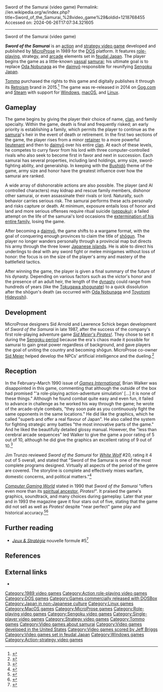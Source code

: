 Sword of the Samurai (video game)
Permalink: //en.wikipedia.org/w/index.php?title=Sword_of_the_Samurai_%28video_game%29&oldid=1218768455
Accessed on: 2024-06-26T17:07:34.321605



------
Sword of the Samurai (video game)
{{Infobox video game
| title = Sword of the Samurai
| image = swordsamuraicover.jpg
| developer = [[MPS Labs]]
| publisher = [[MicroProse]]
| designer = Lawrence Schick
| programmer = Jim Synoski
| artist = Michael Haire
| writer = [[Jeff Briggs]]<br/>[[Sandy Petersen]]<br/>[[Lawrence Schick]]
| composer = Jeff Briggs
| engine =  
| released = 1989
| genre = [[Action game|Action]], [[Strategy video game|strategy]]
| modes = [[Single-player video game|Single-player]]
| platforms = [[MS-DOS]]
}}

'''''Sword of the Samurai''''' is an [[action game|action]] and [[strategy video game]] developed and published by [[MicroProse]] in 1989 for the [[DOS]] platform. It features [[role-playing]], strategy, and [[mini-games|arcade]] elements set in [[feudal Japan]]. The player begins the game as a little-known [[gokenin|vassal]] [[samurai]]; his ultimate goal is to replace [[Oda Nobunaga]] as the [[daimyō]] responsible for reunifying [[Sengoku Japan]].

[[Tommo]] purchased the rights to this game and digitally publishes it through its [[Retroism]] brand in 2015.<ref>{{Cite web|url = http://docs.bmcgroup.com/Atari/nysb_1-13-bk-10176_313.pdf|title = Purchase Agreement between Atari, Inc. and Rebellion Developments, Stardock & Tommo|date = 2013-07-22|website = |publisher = [[BMC Group]]|last = |first = }}</ref> The game was re-released in 2014 on [[Gog.com]] and [[Steam (service)|Steam]] with support for [[Windows]], [[macOS]], and [[Linux]].

==Gameplay==
The game begins by giving the player their choice of name, [[Japanese clans|clan]], and family specialty. Within the game, death is final and frequently risked; an early priority is establishing a family, which permits the player to continue as the [[samurai]]'s heir in the event of death or retirement. In the first two sections of the game, the player rises from a minor [[gokenin|retainer]] to a more powerful [[hatamoto|lieutenant]] and then to [[daimyō]] over his entire [[Japanese clans|clan]]. At each of these levels, he competes to curry favor from his lord with three computer-controlled rivals who also seek to become first in favor and next in succession. Each samurai has several properties, including land holdings, army size, sword-fighting ability, and generalship. In keeping with the [[Bushidō]] theme of the game, army size and  honor have the greatest influence over how the samurai are ranked.

A wide array of dishonorable actions are also possible. The player (and AI controlled characters) may kidnap and rescue family members, dishonor other samurai, or even assassinate their rivals or lord. Naturally, such behavior carries serious risk. The samurai performs these acts personally and risks capture or death. At minimum, exposure entails loss of honor and land and more serious offenses require ritual suicide ([[seppuku]]); a failed attempt on the life of the samurai's lord occasions the [[three exterminations|extermination of his entire family]], losing the game.

After becoming a [[daimyō]], the game shifts to a wargame format, with the goal of conquering enough provinces to claim the title of [[shōgun]]. The player no longer wanders personally through a provincial map but directs his army through the three lower [[Japanese islands]]. He is able to direct his underlings to deal with any sword fight or melee minigames without loss of honor: the focus is on the size of the player's army and mastery of the battlefield tactics.

After winning the game, the player is given a final summary of the future of his dynasty. Depending on various factors such as the victor's honor and the presence of an adult heir, the length of the [[Shogun#Heian period .28794.E2.80.931185.29|dynasty]] could range from hundreds of years (like the [[Tokugawa shogunate]]) to a quick dissolution after the shōgun's death (as occurred with [[Oda Nobunaga]] and [[Toyotomi Hideyoshi]]).

==Development==
MicroProse designers Sid Arnold and Lawrence Schick began development of ''Sword of the Samurai'' in late 1987, after the success of the company's first role-playing adventure game ''[[Sid Meier's Pirates!]]''. They chose to set it during the [[Sengoku period]] because the era's chaos made it possible for samurai to gain great power regardless of background, and gave players the goal of uniting the country and becoming shōgun. MicroProse co-owner [[Sid Meier]] helped develop the NPCs' artificial intelligence and the dueling.<ref name="schick199001">{{cite magazine | url=http://www.cgwmuseum.org/galleries/index.php?year=1990&pub=2&id=67 | title=Designer's Notes / The Secret History of Sword of the Samurai | magazine=Computer Gaming World | date=January 1990 | access-date=15 November 2013 | last=Schick | first=Lawrence | authorlink=Lawrence Schick | pages=84}}</ref>

==Reception==
In the February–March 1990 issue of ''[[Games International]]'', Brian Walker was disappointed in this game, commenting that although the outside of the box had promised "'a role-playing action-adventure simulation' [...] it is none of these things." Although he found combat quite easy and even fun, it failed to advance in challenge as he worked his way through the game; he wrote of the arcade-style combats, "they soon pale as you continuously fight the same opponents in the same locations." He did like the graphics, which he called "superb and offer a real flavour of Japan". He also called the system for fighting strategic army battles "the most innovative parts of the game." And he liked the beautifully detailed glossy manual. However, the "less than cerebral arcade sequences" led Walker to give the game a poor rating of 5 out of 10, although he did give the graphics an excellent rating of 9 out of 10.<ref name=gi>{{cite magazine|last=Walker|first=Brian| date=February–March 1990|title=The GI Interview: Wolfgang Kramer|journal=[[Games International]]| issue=13|pages=45}}</ref>

Jim Trunzo reviewed ''Sword of the Samurai'' for ''[[White Wolf (magazine)|White Wolf]]'' #20, rating it 4 out of 5 overall, and stated that "Sword of the Samurai is one of the most complete programs designed. Virtually all aspects of the period of the genre are covered. The storyline is complete and effectively mixes warfare, domestic concerns, and political matters."<ref name="WW20">{{Cite magazine |last= Trunzo |first= Jim |date=April–May 1990 |title= The Silicon Dungeon|magazine= [[White Wolf Magazine]] |number=20|pages=44–45}}</ref>

''[[Computer Gaming World]]'' stated in 1990 that ''Sword of the Samurai'' "offers even more than its [[spiritual successor|spiritual ancestor]], ''Pirates!''". It praised the game's graphics, soundtrack, and many choices during gameplay.{{r|wilson199001}} Later that year and in 1993 the magazine gave it four stars out of five, stating that the game did not sell as well as ''Pirates!'' despite "near perfect" game play and historical accuracy.<ref name="brooks199010">{{cite magazine | url=http://www.cgwmuseum.org/galleries/index.php?year=1990&pub=2&id=75 | title=Computer Strategy and Wargames: Pre-20th Century | magazine=Computer Gaming World | date=October 1990 | access-date=16 November 2013 | author=Brooks, M. Evan | pages=11}}</ref><ref name="brooks199306">{{cite magazine | url=http://www.cgwmuseum.org/galleries/index.php?year=1993&pub=2&id=107 | title=An Annotated Listing of Pre-20th Century Wargames | magazine=Computer Gaming World | date=June 1993 | access-date=7 July 2014 | author=Brooks, M. Evan | pages=136}}</ref>

==Further reading==
*''[[:fr:Jeux et Stratégie|Jeux & Stratégie]]'' nouvelle formule #5<ref>{{cite web | url=https://archive.org/details/jeux-et-strategie-nf-5/page/20/mode/2up | title=Jeux & stratégie NF 5 | date=March 1990 }}</ref>

==References==
{{Reflist|refs=
<ref name="wilson199001">{{cite magazine | url=http://www.cgwmuseum.org/galleries/index.php?year=1990&pub=2&id=67 | title=Unsurpassable Honor / "Sword of the Samurai" from MicroProse | magazine=Computer Gaming World | date=January 1990 | access-date=15 November 2013 | author=Wilson, Johnny L. | pages=18 | issue=67}}</ref></references>
}}

==External links==
* {{moby game|id=/sword-of-the-samurai|name=''Sword of the Samurai''}}

[[Category:1989 video games]]
[[Category:Action role-playing video games]]
[[Category:DOS games]]
[[Category:Games commercially released with DOSBox]]
[[Category:Japan in non-Japanese culture]]
[[Category:Linux games]]
[[Category:MacOS games]]
[[Category:MicroProse games]]
[[Category:Role-playing video games]]
[[Category:Sengoku video games]]
[[Category:Single-player video games]]
[[Category:Strategy video games]]
[[Category:Tommo games]]
[[Category:Video games about samurai]]
[[Category:Video games developed in the United States]]
[[Category:Video games scored by Jeff Briggs]]
[[Category:Video games set in feudal Japan]]
[[Category:Windows games]]
[[Category:Action-strategy video games]]
